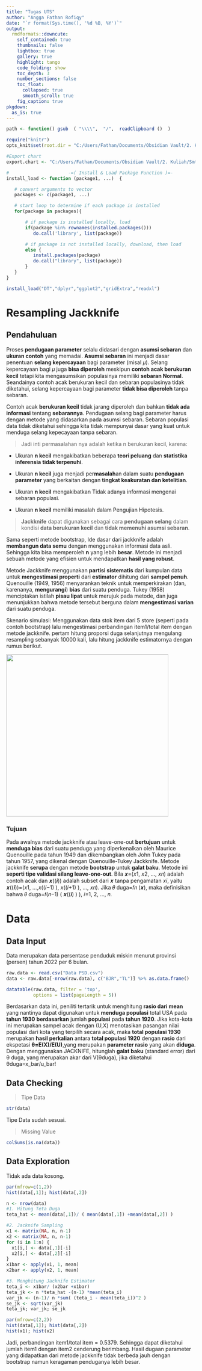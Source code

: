 ```yaml
---
title: "Tugas UTS"
author: "Angga Fathan Rofiqy"
date: "`r format(Sys.time(), '%d %B, %Y')`"
output:
  rmdformats::downcute:
    self_contained: true
    thumbnails: false
    lightbox: true
    gallery: true
    highlight: tango
    code_folding: show
    toc_depth: 3
    number_sections: false
    toc_float:
      collapsed: true
      smooth_scroll: true
    fig_caption: true
pkgdown:
  as_is: true
---
```


```r
path <- function() gsub  ( "\\\\",  "/",  readClipboard ()  )

require("knitr")
opts_knit$set(root.dir = "C:/Users/Fathan/Documents/Obsidian Vault/2. Kuliah/Smt 6/1. Metode Simulasi dan Resampling/Project/Tugas UTS")

#Export chart
export.chart <- "C:/Users/Fathan/Documents/Obsidian Vault/2. Kuliah/Smt 6/1. Metode Simulasi dan Resampling/Project/Tugas UTS/Chart"

#                      -=( Install & Load Package Function )=-
install_load <- function (package1, ...)  {   

   # convert arguments to vector
   packages <- c(package1, ...)

   # start loop to determine if each package is installed
   for(package in packages){

       # if package is installed locally, load
       if(package %in% rownames(installed.packages()))
          do.call('library', list(package))

       # if package is not installed locally, download, then load
       else {
          install.packages(package)
          do.call("library", list(package))
       }
   } 
}

install_load("DT","dplyr","ggplot2","gridExtra","readxl")
```

# Resampling Jackknife

## Pendahuluan

Proses **pendugaan parameter** selalu didasari dengan **asumsi sebaran** dan **ukuran contoh** yang memadai. **Asumsi sebaran** ini menjadi dasar penentuan **selang kepercayaan** bagi parameter (misal 𝜇). Selang kepercayaan bagi 𝜇 juga **bisa diperoleh** meskipun **contoh acak berukuran kecil** tetapi kita mengasumsikan populasinya memiliki **sebaran Normal**. Seandainya contoh acak berukuran kecil dan sebaran populasinya tidak diketahui, selang kepercayaan bagi parameter **tidak bisa diperoleh** tanpa sebaran.

Contoh acak **berukuran kecil** tidak jarang diperoleh dan bahkan **tidak ada informasi** tentang **sebarannya**. Pendugaan selang bagi parameter harus dengan metode yang didasarkan pada asumsi sebaran. Sebaran populasi data tidak diketahui sehingga kita tidak mempunyai dasar yang kuat untuk menduga selang kepecayaan tanpa sebaran.

> Jadi inti permasalahan nya adalah ketika n berukuran kecil, karena:

-   Ukuran **n kecil** mengakibatkan beberapa **teori peluang** dan **statistika inferensia** **tidak terpenuhi**.

-   Ukuran **n kecil** juga menjadi per**masalah**an dalam suatu **pendugaan parameter** yang berkaitan dengan **tingkat keakuratan dan ketelitian**.

-   Ukuran **n kecil** mengakibatkan Tidak adanya informasi mengenai sebaran populasi.

-   Ukuran **n kecil** memiliki masalah dalam Pengujian Hipotesis.

> **Jackknife** dapat digunakan sebagai cara **pendugaan selang** dalam kondisi **data berukuran kecil** dan **tidak memenuhi asumsi sebaran**.

Sama seperti metode bootstrap, Ide dasar dari jackknife adalah **membangun data semu** dengan menggunakan informasi data asli. Sehingga kita bisa memperoleh **n** yang lebih **besar**. Metode ini menjadi sebuah metode yang efisien untuk mendapatkan **hasil yang robust**.

Metode Jackknife menggunakan **partisi sistematis** dari kumpulan data untuk **mengestimasi properti** dari **estimator** dihitung dari **sampel penuh**. Quenouille (1949, 1956) menyarankan teknik untuk memperkirakan (dan, karenanya, **mengurangi**) **bias** dari suatu penduga. Tukey (1958) menciptakan istilah **pisau lipat** untuk merujuk pada metode, dan juga menunjukkan bahwa metode tersebut berguna dalam **mengestimasi varian** dari suatu penduga.

Skenario simulasi: Menggunakan data stok item dari 5 store (seperti pada contoh bootstrap) lalu mengestimasi perbandingan item1/total item dengan metode jackknife. pertam hitung proporsi duga selanjutnya mengulang resampling sebanyak 10000 kali, lalu hitung jackknife estimatornya dengan rumus berikut.

![](images/Screenshot 2024-02-27 121020-01.png){width="431"}

### Tujuan

Pada awalnya metode jackknife atau leave-one-out **bertujuan** untuk **menduga bias** dari suatu penduga yang diperkenalkan oleh Maurice Quenouille pada tahun 1949 dan dikembangkan oleh John Tukey pada tahun 1957, yang dikenal dengan Quenouille-Tukey Jackknife. Metode jackknife **serupa** dengan metode **bootstrap** untuk **galat baku**. Metode ini **seperti tipe validasi silang leave-one-out**. Bila 𝒙=(𝑥1, 𝑥2, …, 𝑥𝑛) adalah contoh acak dan 𝒙((𝒊)) adalah subset dari 𝒙 tanpa pengamatan 𝑥𝑖, yaitu 𝒙((𝒊))=(𝑥1, …,𝑥((𝑖−1) ), 𝑥((𝑖+1) ), …, 𝑥𝑛). Jika 𝜃 duga=𝑓𝑛 (𝒙), maka definisikan bahwa 𝜃 duga=𝑓(𝑛−1) ( 𝒙((𝒊) ) ), 𝑖=1, 2, …, 𝑛.

# Data

## Data Input

Data merupakan data persentase penduduk miskin menurut provinsi (persen) tahun 2022 per 6 bulan.

```r
raw.data <- read.csv("Data PSD.csv")
data <- raw.data[-nrow(raw.data), c("BJR","TL")] %>% as.data.frame()

datatable(raw.data, filter = 'top', 
          options = list(pageLength = 5))
```

Berdasarkan data ini, peniliti tertarik untuk menghitung **rasio dari mean** yang nantinya dapat digunakan untuk **menduga populasi** total USA pada **tahun 1930** **berdasarkan** jumlah **populasi** pada **tahun 1920**. Jika kota-kota ini merupakan sampel acak dengan (U,X) menotasikan pasangan nilai populasi dari kota yang terpilih secara acak, maka **total populasi 1930** merupakan **hasil perkalian** antara **total populasi 1920** dengan **rasio** dari ekspetasi **θ=E(X)/E(U)**,yang merupakan **parameter rasio** yang akan **diduga**. Dengan menggunakan JACKNIFE, hitunglah **galat baku** (standard error) dari θ duga, yang merupakan akar dari V(θduga), jika diketahui θduga=x_bar/u_bar!

## Data Checking

> Tipe Data

```r
str(data)
```

Tipe Data sudah sesuai. 

> Missing Value

```r
colSums(is.na(data))
```

## Data Exploration

Tidak ada data kosong.

```r
par(mfrow=c(1,2))
hist(data[,1]); hist(data[,2])
```

```r
n <- nrow(data)
#1. Hitung Teta Duga
teta_hat <- mean(data[,1])/ ( mean(data[,1]) +mean(data[,2]) )

#2. Jacknife Sampling
x1 <- matrix(NA, n, n-1)
x2 <- matrix(NA, n, n-1)
for (i in 1:n) {
  x1[i,] <- data[,1][-i]
  x2[i,] <- data[,2][-i]
}
x1bar <- apply(x1, 1, mean)
x2bar <- apply(x2, 1, mean)

#3. Menghitung Jacknife Estimator
teta_i <- x1bar/ (x2bar +x1bar)
teta_jk <- n *teta_hat -(n-1) *mean(teta_i)
var_jk <- (n-1)/ n *sum( (teta_i - mean(teta_i))^2 )
se_jk <- sqrt(var_jk)
teta_jk; var_jk; se_jk
```

```r
par(mfrow=c(2,2))
hist(data[,1]); hist(data[,2])
hist(x1); hist(x2)
```

Jadi, perbandingan item1/total item = 0.5379. Sehingga dapat diketahui jumlah item1 dengan item2 cenderung berimbang. Hasil dugaan parameter yang didapatkan dari metode jackknife tidak berbeda jauh dengan bootstrap namun keragaman penduganya lebih besar.
